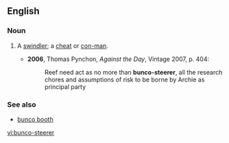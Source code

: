 ==English==

===Noun===
{{en-noun|head=[[bunco]]-[[steerer]]}}

# {{context|US|slang}} A [[swindler]]; a [[cheat]] or [[con-man]].
#* '''2006''', Thomas Pynchon, ''Against the Day'', Vintage 2007, p. 404:
#*: Reef need act as no more than '''bunco-steerer''', all the research chores and assumptions of risk to be borne by Archie as principal party

===See also===
* [[bunco booth]]

[[vi:bunco-steerer]]